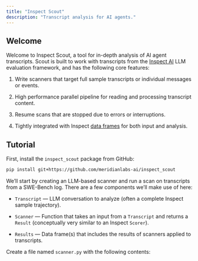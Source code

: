 ```yaml
---
title: "Inspect Scout"
description: "Transcript analysis for AI agents."
---
```


## Welcome

Welcome to Inspect Scout, a tool for in-depth analysis of AI agent transcripts. Scout is built to work with transcripts from the [Inspect AI](https://inspect.aisi.org.uk/) LLM evaluation framework, and has the following core features:

1. Write scanners that target full sample transcripts or individual messages or events.

2. High performance parallel pipeline for reading and processing transcript content. 

3. Resume scans that are stopped due to errors or interruptions.

4. Tightly integrated with Inspect [data frames](https://inspect.aisi.org.uk/dataframe.html) for both input and analysis.

## Tutorial

First, install the `inspect_scout` package from GitHub: 

```bash
pip install git+https://github.com/meridianlabs-ai/inspect_scout
```
 
We'll start by creating an LLM-based scanner and run a scan on transcripts from a SWE-Bench log. There are a few components we'll make use of here:

- `Transcript` --- LLM conversation to analyze (often a complete Inspect sample trajectory).

- `Scanner` --- Function that takes an input from a `Transcript` and returns a `Result` (conceptually very similar to an Inspect `Scorer`). 

- `Results` --- Data frame(s) that includes the results of scanners applied to transcripts.

Create a file named `scanner.py` with the following contents:

```.python


```

